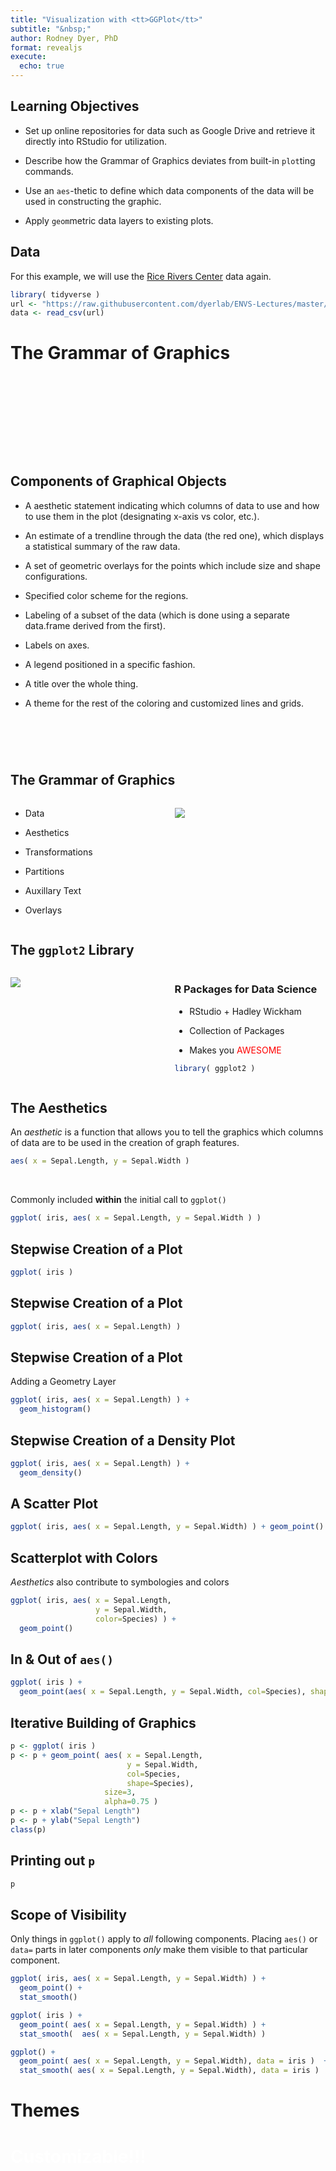 ```yaml
---
title: "Visualization with <tt>GGPlot</tt>"
subtitle: "&nbsp;"
author: Rodney Dyer, PhD
format: revealjs
execute: 
  echo: true
---
```





## Learning Objectives


- Set up online repositories for data such as Google Drive and retrieve it directly into RStudio for utilization.

- Describe how the Grammar of Graphics deviates from built-in `plot`ting commands.

- Use an `aes`-thetic to define which data components of the data will be used in constructing the graphic.

- Apply `geom`metric data layers to existing plots.




## Data 

For this example, we will use the [Rice Rivers Center](https://ricerivers.vcu.edu) data again.

```r
library( tidyverse )
url <- "https://raw.githubusercontent.com/dyerlab/ENVS-Lectures/master/data/arapat.csv"
data <- read_csv(url)
```

# The Grammar of Graphics {background-color="black" background-image="media/contour.png" background-size="initial" background-position="right"}



# &nbsp; {background-color="white" background-image="https://live.staticflickr.com/65535/50295214407_bc0f4d10b6_c_d.jpg" background-size="auto" background-position="center"}

# &nbsp; {background-color="white" background-image="https://live.staticflickr.com/65535/50294412713_25bbd52230_c_d.jpg" background-size="auto" background-position="center"}


## Components of Graphical Objects {.smaller .scrollable}

:::{.incremental}
- A aesthetic statement indicating which columns of data to use and how to use them in the plot (designating x-axis vs color, etc.).

- An estimate of a trendline through the data (the red one), which displays a statistical summary of the raw data.

- A set of geometric overlays for the points which include size and shape configurations.

- Specified color scheme for the regions.

- Labeling of a subset of the data (which is done using a separate data.frame derived from the first).

- Labels on axes.

- A legend positioned in a specific fashion.

- A title over the whole thing.

- A theme for the rest of the coloring and customized lines and grids.

:::




# &nbsp; {background-color="white" background-image="https://live.staticflickr.com/65535/50295214407_bc0f4d10b6_c_d.jpg" background-size="auto" background-position="center"}


## The Grammar of Graphics



:::: {.columns}

::: {.column width="50%"}
- Data  

- Aesthetics  

- Transformations  

- Partitions  

- Auxillary Text 

- Overlays
:::

::: {.column width="50%"}
![](https://live.staticflickr.com/65535/50295255672_46390d9ee5_w_d.jpg)
:::

::::


## The `ggplot2` Library


:::: {.columns}

::: {.column width="50%"}
![](https://live.staticflickr.com/65535/50295284047_ebb5dec2e8_w_d.jpg)
:::

::: {.column width="50%"}
### R Packages for Data Science
  
  - RStudio + Hadley Wickham
  
  - Collection of Packages
  
  - Makes you <font color="red">AWESOME</font>
  
```r
library( ggplot2 )
```
:::

::::


## The Aesthetics

An *aesthetic* is a function that allows you to tell the graphics which columns of data are to be used in the creation of graph features.

```r
aes( x = Sepal.Length, y = Sepal.Width )
```

&nbsp;

:::{.fragment}
Commonly included **within** the initial call to `ggplot()`

```r
ggplot( iris, aes( x = Sepal.Length, y = Sepal.Width ) )
```
:::



## Stepwise Creation of a Plot


```r
ggplot( iris )
```

## Stepwise Creation of a Plot

```r
ggplot( iris, aes( x = Sepal.Length) )
```

## Stepwise Creation of a Plot

Adding a Geometry Layer


```r
ggplot( iris, aes( x = Sepal.Length) ) + 
  geom_histogram()
```



## Stepwise Creation of a Density Plot


```r
ggplot( iris, aes( x = Sepal.Length) ) +
  geom_density() 
```

## A Scatter Plot 

```r
ggplot( iris, aes( x = Sepal.Length, y = Sepal.Width) ) + geom_point() 
```



## Scatterplot with Colors

*Aesthetics* also contribute to symbologies and colors

```r
ggplot( iris, aes( x = Sepal.Length, 
                   y = Sepal.Width, 
                   color=Species) ) + 
  geom_point() 
```




## In & Out of `aes()`

```r
ggplot( iris ) + 
  geom_point(aes( x = Sepal.Length, y = Sepal.Width, col=Species), shape=5)
```


## Iterative Building of Graphics

```r
p <- ggplot( iris )
p <- p + geom_point( aes( x = Sepal.Length, 
                          y = Sepal.Width, 
                          col=Species, 
                          shape=Species), 
                     size=3, 
                     alpha=0.75 ) 
p <- p + xlab("Sepal Length")
p <- p + ylab("Sepal Length")
class(p)
```


## Printing out `p`

```r
p
```


## Scope of Visibility

Only things in `ggplot()` apply to *all* following components.  Placing `aes()` or `data=` parts in later components *only* make them visible to that particular component.

```r
ggplot( iris, aes( x = Sepal.Length, y = Sepal.Width) ) + 
  geom_point() + 
  stat_smooth() 
```

:::{.fragment}
```r
ggplot( iris ) + 
  geom_point( aes( x = Sepal.Length, y = Sepal.Width) ) + 
  stat_smooth(  aes( x = Sepal.Length, y = Sepal.Width) )
```
:::


:::{.fragment}
```r
ggplot() + 
  geom_point( aes( x = Sepal.Length, y = Sepal.Width), data = iris )  + 
  stat_smooth( aes( x = Sepal.Length, y = Sepal.Width), data = iris )  
```
:::



# Themes {background-color="white" background-image="https://live.staticflickr.com/65535/50294412713_25bbd52230_c_d.jpg" background-size="auto" background-position="right"}


# <font color="white">Customizable!!!</font> {background-color="white" background-image="https://media.giphy.com/media/dWEk3w1Uo97qw/giphy.gif" background-size="cover" background-position="center"}

&nbsp;

&nbsp;

&nbsp;

&nbsp;

&nbsp;

&nbsp;

&nbsp;

&nbsp;

&nbsp;

&nbsp;

&nbsp;

&nbsp;

&nbsp;

&nbsp;

&nbsp;

&nbsp;

&nbsp;

&nbsp;








## &nbsp;

```r
p + theme_bw()
```



## &nbsp;

```r
p + theme_bw()
```



## &nbsp;

```r
p + theme_gray()
```



## &nbsp;

```r
p + theme_linedraw()
```



## &nbsp;

```r
p + theme_dark()
```



## &nbsp;

```r
p + theme_minimal()
```



## &nbsp;

```r
p + theme_classic()
```


## &nbsp;

```r
p + theme_void()
```

## Create Your Own Themes {.scrollable .smaller}

```r
source("theme_dyerlab_grey.R")
theme_dyerlab_grey
```


## Create Your Own Themes

```r
p + theme_dyerlab_grey()
```

## Font Sizes

```r
p + theme_dyerlab_grey( base_size = 22)
```

## Globally Set Font Sizes

You can also set the theme and base sizes (and other theme-related items) globally for an entire document/presentation as:

```r
#| eval: false
ggplot2::theme_set( theme_bw( base_size=16) )
```



## Boxplots

```r
ggplot( iris, aes( x = Sepal.Length) ) + 
  geom_boxplot( notch=TRUE )
```


## Species Differences

```r
ggplot( iris, aes(x=Species, y=Sepal.Length) )  + 
  geom_boxplot( notch=TRUE )
```


## Species Differences Fill Colors

```r
ggplot( iris, aes(x=Species, y=Sepal.Length) )  + 
  geom_boxplot( notch=TRUE, fill=c("#002145") ) +
  ylab("Sepal Length")
```



## Species Differences Fill Colors

```r
ggplot( iris, aes(x=Species, y=Sepal.Length) )  + 
  geom_boxplot( notch=TRUE, fill=c("#002145", "#a5acaf","#66c010") ) +
  ylab("Sepal Length")
```



# Overlays {background-color="black" background-image="media/contour.png" background-size="initial" background-position="right"}





# Overlaying a Trendline

```r
ggplot( iris, aes( x = Sepal.Length, y = Sepal.Width) ) + 
  geom_point()  + 
  stat_smooth()
```


## Overlaying a Trendline

```r
ggplot( iris, aes( x = Sepal.Length, y = Sepal.Width) ) + 
  geom_point()  + 
  stat_smooth( method="lm", formula = "y ~ x")
```



## Stacking Order 

```r
ggplot( iris, aes( x = Sepal.Length, y = Sepal.Width) ) + 
  geom_point( color="red")  + 
  stat_smooth( fill="black", alpha=1)
```


## Stacking Order 

```r
ggplot( iris, aes( x = Sepal.Length, y = Sepal.Width) ) + 
  stat_smooth( fill="black", alpha=1) + 
  geom_point( color="red")  
```


## On-The-Fly Transformations

Customizing the y-axis data format...

```r
ggplot( iris, aes(x = Sepal.Length) ) + 
  geom_histogram( aes( y = ..density.. ), 
                  color="green", 
                  fill="orange", bins = 15 ) + 
  geom_density( color = "magenta", lwd=1.5 )  
```



## Textual Overlays

```r
cor_model <- cor.test( iris$Sepal.Length, iris$Sepal.Width)
cor_model
```

:::{.fragment}
```r
names( cor_model ) 
```
:::


## Formatting as Text

```r
cor.text <- paste( "r = ", 
                   format( cor_model$estimate, digits=4), 
                   ";\n P = ", 
                   format( cor_model$p.value, digits=4 ), 
                   sep="" ) 
cor.text
```



## &nbsp;


```r
p + geom_text( aes(x=7.25, y=4.25, label=cor.text) )
```

## Labels


```r
iris |> 
  group_by( Species ) |> 
  summarize( Sepal.Length = mean(Sepal.Length), 
             Sepal.Width = mean(Sepal.Width)) -> iris_Centroids
iris_Centroids
```

## Labels

```r
ggplot( iris, aes(Sepal.Length, Sepal.Width) ) + 
  geom_point( aes(color=Species) ) + 
  geom_text( aes(label=Species), data=iris_Centroids) 
```




## Smart Labels

```r
library( ggrepel )
```

![](https://live.staticflickr.com/65535/50305860422_f3cf5f5545_c_d.jpg)


## &nbsp;


```r
ggplot( iris, aes(Sepal.Length, Sepal.Width) ) + 
  geom_point( aes(color=Species) ) + 
  geom_label_repel( aes(label=Species), data=iris_Centroids )
```

## Remove Legend

```r
ggplot( iris, aes(Sepal.Length, Sepal.Width) ) + 
  geom_point( aes(color=Species) ) + 
  geom_label_repel( aes(label=Species), data=iris_Centroids ) + 
  guides( color = FALSE ) + 
  theme_minimal()
```











## Questions

::: {layout-ncol="2"}
If you have any questions, please feel free to post to the [Canvas](https://canvas.vcu.edu) discussion board for the class, or drop me an [email](mailto://rjdyer@vcu.edu).

![](media/peter_sellers.gif){.middle fig-alt="Peter Sellers looking bored" fig-align="center" width="500"}
:::
